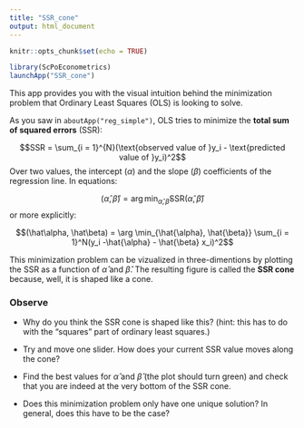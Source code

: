 ```yaml
---
title: "SSR_cone"
output: html_document
---
```


```r
knitr::opts_chunk$set(echo = TRUE)
```

```r
library(ScPoEconometrics)
launchApp("SSR_cone")
```

This app provides you with the visual intuition behind the minimization problem that Ordinary Least Squares (OLS) is looking to solve.

As you saw in `aboutApp("reg_simple")`, OLS tries to minimize the **total sum of squared errors** (SSR):

$$SSR = \sum_{i = 1}^{N}(\text{observed value of }y_i - \text{predicted value of }y_i)^2$$
Over two values, the intercept ($\alpha$) and the slope ($\beta$) coefficients of the regression line. In equations:

$$(\hat\alpha, \hat\beta) = \arg \min_{\hat{\alpha}, \hat{\beta}} \text{SSR}(\hat{\alpha}, \hat{\beta})$$
or more explicitly:

$$(\hat\alpha, \hat\beta) = \arg \min_{\hat{\alpha}, \hat{\beta}} \sum_{i = 1}^N(y_i -\hat{\alpha} - \hat{\beta} x_i)^2$$

This minimization problem can be vizualized in three-dimentions by plotting the SSR as a function of $\hat{\alpha}$ and $\hat{\beta}$. The resulting figure is called the **SSR cone** because, well, it is shaped like a cone.


### Observe

+ Why do you think the SSR cone is shaped like this? (hint: this has to do with the "squares" part of ordinary least squares.)

+ Try and move one slider. How does your current SSR value moves along the cone?

+ Find the best values for $\hat{\alpha}$ and $\hat{\beta}$ (the plot should turn green) and check that you are indeed at the very bottom of the SSR cone.

+ Does this minimization problem only have one unique solution? In general, does this have to be the case?












